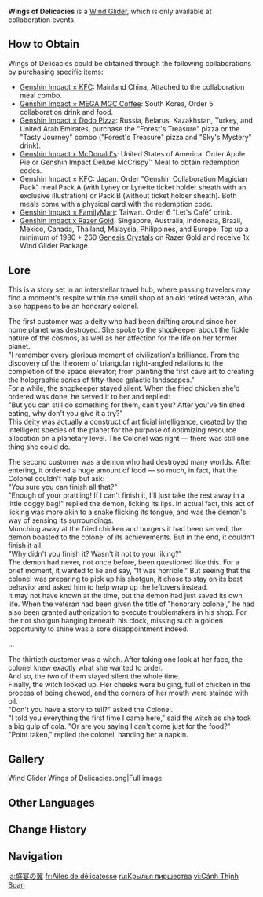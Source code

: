 {{Item Infobox
|id           = 140014
|image        = Item Wings of Delicacies.png
|type         = Wind Gliders
|quality      = 4
|description  = A wind glider that commemorates the reopening of a grand feast. Not seen for many years, yes, but is the taste unchanged? Assuredly so.
|source1      = Obtained from collaboration events
}}
'''Wings of Delicacies''' is a [[Wind Glider]], which is only available at collaboration events.

==How to Obtain==
Wings of Delicacies could be obtained through the following collaborations by purchasing specific items:
*[[Genshin Impact × KFC]]: Mainland China, Attached to the collaboration meal combo.
*[[Genshin Impact × MEGA MGC Coffee]]: South Korea, Order 5 collaboration drink and food.
*[[Genshin Impact × Dodo Pizza]]: Russia, Belarus, Kazakhstan, Turkey, and United Arab Emirates, purchase the "Forest's Treasure" pizza or the "Tasty Journey" combo ("Forest's Treasure" pizza and "Sky's Mystery" drink).<!-- Additional rewards: combo - code and Tighnari stand; pizza - code and keychain accessory with Tighnari/Cyno/Collei; drink - keychain accessory (no code) -->
*[[Genshin Impact x McDonald's]]: United States of America. Order Apple Pie or Genshin Impact Deluxe McCrispy™ Meal to obtain redemption codes. 
*Genshin Impact × KFC: Japan. Order "Genshin Collaboration Magician Pack" meal Pack A (with Lyney or Lynette ticket holder sheath with an exclusive illustration) or Pack B (without ticket holder sheath).  Both meals come with a physical card with the redemption code.
*[[Genshin Impact × FamilyMart]]: Taiwan. Order 6 "Let's Café" drink.
*[[Genshin Impact x Razer Gold]]: Singapore, Australia, Indonesia, Brazil, Mexico, Canada, Thailand, Malaysia, Philippines, and Europe. Top up a minimum of 1980 + 260 [[Genesis Crystal]]s on Razer Gold and receive 1x Wind Glider Package.

==Lore==
This is a story set in an interstellar travel hub, where passing travelers may find a moment's respite within the small shop of an old retired veteran, who also happens to be an honorary colonel.

The first customer was a deity who had been drifting around since her home planet was destroyed. She spoke to the shopkeeper about the fickle nature of the cosmos, as well as her affection for the life on her former planet.<br>
"I remember every glorious moment of civilization's brilliance. From the discovery of the theorem of triangular right-angled relations to the completion of the space elevator; from painting the first cave art to creating the holographic series of fifty-three galactic landscapes."<br>
For a while, the shopkeeper stayed silent. When the fried chicken she'd ordered was done, he served it to her and replied:<br>
"But you can still do something for them, can't you? After you've finished eating, why don't you give it a try?"<br>
This deity was actually a construct of artificial intelligence, created by the intelligent species of the planet for the purpose of optimizing resource allocation on a planetary level. The Colonel was right &mdash; there was still one thing she could do.

The second customer was a demon who had destroyed many worlds. After entering, it ordered a huge amount of food &mdash; so much, in fact, that the Colonel couldn't help but ask:<br>
"You sure you can finish all that?"<br>
"Enough of your prattling! If I can't finish it, I'll just take the rest away in a little doggy bag!" replied the demon, licking its lips. In actual fact, this act of licking was more akin to a snake flicking its tongue, and was the demon's way of sensing its surroundings.<br>
Munching away at the fried chicken and burgers it had been served, the demon boasted to the colonel of its achievements. But in the end, it couldn't finish it all.<br>
"Why didn't you finish it? Wasn't it not to your liking?"<br>
The demon had never, not once before, been questioned like this. For a brief moment, it wanted to lie and say, "It was horrible." But seeing that the colonel was preparing to pick up his shotgun, it chose to stay on its best behavior and asked him to help wrap up the leftovers instead.<br>
It may not have known at the time, but the demon had just saved its own life. When the veteran had been given the title of "honorary colonel," he had also been granted authorization to execute troublemakers in his shop. For the riot shotgun hanging beneath his clock, missing such a golden opportunity to shine was a sore disappointment indeed.

...

The thirtieth customer was a witch. After taking one look at her face, the colonel knew exactly what she wanted to order.<br>
And so, the two of them stayed silent the whole time.<br>
Finally, the witch looked up. Her cheeks were bulging, full of chicken in the process of being chewed, and the corners of her mouth were stained with oil.<br>
"Don't you have a story to tell?" asked the Colonel.<br>
"I told you everything the first time I came here," said the witch as she took a big gulp of cola. "Or are you saying I can't come just for the food?"<br>
"Point taken," replied the colonel, handing her a napkin.

==Gallery==
<gallery>
Wind Glider Wings of Delicacies.png|Full image
</gallery>

==Other Languages==
{{Other Languages
|en       = Wings of Delicacies
|zhs      = 肴馔之翼
|zhs_rm   = Yáozhuàn zhī Yì
|zht      = 餚饌之翼
|zht_rm   = Yáozhuàn zhī Yì
|zh_tl    = Wings of Delicacies
|ja       = 饗宴の翼
|ja_rm    = Kyouen no Tsubasa
|ja_tl    = Wings of Feast
|ko       = 냠냠 날개
|ko_tl    = Yum-Yum Wings
|es       = Alas del Gran Festín
|es_tl    = Wings of the Great Feast
|fr       = Ailes de délicatesse
|fr_tl    = Wings of Delicateness
|ru       = Крылья пиршества
|ru_tl    = Wings of Feast
|th       = Wings of Delicacies
|vi       = Cánh Thịnh Soạn
|vi_tl    = 
|de       = Flügel der Köstlichkeit
|de_tl    = Wings of Delicacy
|id       = Wings of Delicacies
|pt       = Asas de Iguarias
|pt_tl    = 
|tr       = Lezzet Kanatları
|tr_tl    = 
|it       = Ali della prelibatezza
|it_tl    = 
}}

==Change History==
{{Change History|4.8}}

==Navigation==
{{Dressing Room Navbox|type=glider}}

[[ja:盛宴の翼]]
[[fr:Ailes de délicatesse]]
[[ru:Крылья пиршества]]
[[vi:Cánh Thịnh Soạn]]